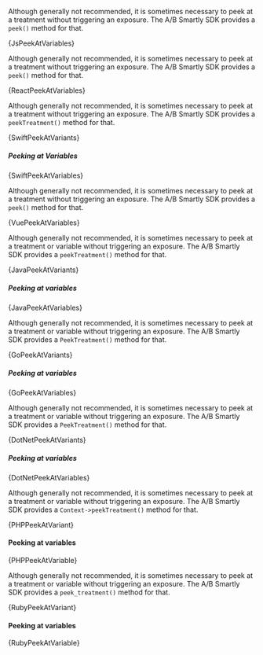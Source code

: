 

<Tabs groupId="language">

<TabItem value="js" label="Javascript">

Although generally not recommended, it is sometimes necessary to peek at a
treatment without triggering an exposure. The A/B Smartly SDK provides a
`peek()` method for that.

<CodeBlock language="js">{JsPeekAtVariables}</CodeBlock>

</TabItem>

<TabItem value="react" label="React">

Although generally not recommended, it is sometimes necessary to peek at a
treatment without triggering an exposure. The A/B Smartly SDK provides a
`peek()` method for that.

<CodeBlock language="jsx">{ReactPeekAtVariables}</CodeBlock>

</TabItem>

<TabItem value="swift" label="Swift">

Although generally not recommended, it is sometimes necessary to peek at a
treatment without triggering an exposure. The A/B Smartly SDK provides a
`peekTreatment()` method for that.

<CodeBlock language="swift">{SwiftPeekAtVariants}</CodeBlock>

##### Peeking at Variables

<CodeBlock language="swift">{SwiftPeekAtVariables}</CodeBlock>

</TabItem>

<TabItem value="vue" label="Vue2">

Although generally not recommended, it is sometimes necessary to peek at a
treatment without triggering an exposure. The A/B Smartly SDK provides a
`peek()` method for that.

<CodeBlock language="js">{VuePeekAtVariables}</CodeBlock>

</TabItem>

<TabItem value="java" label="Java">

Although generally not recommended, it is sometimes necessary to peek at a
treatment or variable without triggering an exposure. The A/B Smartly SDK
provides a `peekTreatment()` method for that.

<CodeBlock language="java">{JavaPeekAtVariants}</CodeBlock>

##### Peeking at variables

<CodeBlock language="java">{JavaPeekAtVariables}</CodeBlock>

</TabItem>

<TabItem value="go" label="Go">

Although generally not recommended, it is sometimes necessary to peek at a
treatment or variable without triggering an exposure. The A/B Smartly SDK
provides a `PeekTreatment()` method for that.

<CodeBlock language="go">{GoPeekAtVariants}</CodeBlock>

##### Peeking at variables

<CodeBlock language="go">{GoPeekAtVariables}</CodeBlock>

</TabItem>

<TabItem value="dotnet" label=".NET">

Although generally not recommended, it is sometimes necessary to peek at
a treatment or variable without triggering an exposure. The A/B Smartly
SDK provides a `PeekTreatment()` method for that.

<CodeBlock language="csharp">{DotNetPeekAtVariants}</CodeBlock>

##### Peeking at variables

<CodeBlock language="csharp">{DotNetPeekAtVariables}</CodeBlock>

</TabItem>

<TabItem value="php" label="PHP">

Although generally not recommended, it is sometimes necessary to peek at a
treatment or variable without triggering an exposure. The A/B Smartly SDK
provides a `Context->peekTreatment()` method for that.

<CodeBlock language="php">{PHPPeekAtVariant}</CodeBlock>

#### Peeking at variables

<CodeBlock language="php">{PHPPeekAtVariable}</CodeBlock>

</TabItem>

<TabItem value="ruby" label="Ruby">

Although generally not recommended, it is sometimes necessary to peek at a
treatment or variable without triggering an exposure. The A/B Smartly SDK
provides a `peek_treatment()` method for that.

<CodeBlock language="ruby">{RubyPeekAtVariant}</CodeBlock>

#### Peeking at variables

<CodeBlock language="ruby">{RubyPeekAtVariable}</CodeBlock>

</TabItem>

</Tabs>
